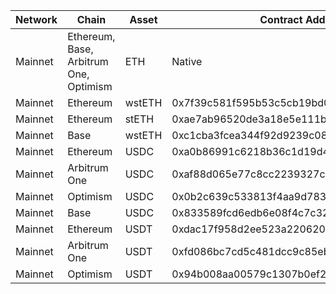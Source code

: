 | Network | Chain | Asset | Contract Address |
| ------- | ----- | ----- | --------------- |
| Mainnet | Ethereum,<br/>Base,<br/>Arbitrum One,<br/>Optimism | ETH | Native |
| Mainnet | Ethereum | wstETH | 0x7f39c581f595b53c5cb19bd0b3f8da6c935e2ca0 |
| Mainnet | Ethereum | stETH | 0xae7ab96520de3a18e5e111b5eaab095312d7fe84 |
| Mainnet | Base | wstETH | 0xc1cba3fcea344f92d9239c08c0568f6f2f0ee452 |
| Mainnet | Ethereum | USDC | 0xa0b86991c6218b36c1d19d4a2e9eb0ce3606eb48 |
| Mainnet | Arbitrum One | USDC | 0xaf88d065e77c8cc2239327c5edb3a432268e5831 |
| Mainnet | Optimism | USDC | 0x0b2c639c533813f4aa9d7837caf62653d097ff85 |
| Mainnet | Base | USDC | 0x833589fcd6edb6e08f4c7c32d4f71b54bda02913 |
| Mainnet | Ethereum | USDT | 0xdac17f958d2ee523a2206206994597c13d831ec7 |
| Mainnet | Arbitrum One | USDT | 0xfd086bc7cd5c481dcc9c85ebe478a1c0b69fcbb9 |
| Mainnet | Optimism | USDT | 0x94b008aa00579c1307b0ef2c499ad98a8ce58e58 |
